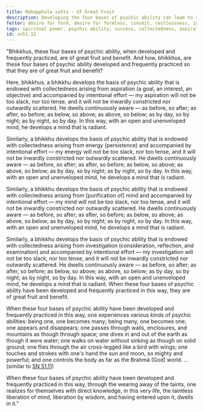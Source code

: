 ```yaml
---
title: Mahapphala sutta - Of Great Fruit
description: Developing the four bases of psychic ability can lead to various kinds of psychic abilities and the realization of the taintless liberation of mind.
fetter: desire for form, desire for formless, conceit, restlessness, ignorance
tags: spiritual power, psychic ability, success, collectedness, aspiration, persistence, energy, mind, investigation, reflection, close examination, sn, sn51
id: sn51.12
---
```


"Bhikkhus, these four bases of psychic ability, when developed and frequently practiced, are of great fruit and benefit. And how, bhikkhus, are these four bases of psychic ability developed and frequently practiced so that they are of great fruit and benefit?

Here, bhikkhus, a bhikkhu develops the basis of psychic ability that is endowed with collectedness arising from aspiration (a goal, an interest, an objective) and accompanied by intentional effort — my aspiration will not be too slack, nor too tense, and it will not be inwardly constricted nor outwardly scattered. He dwells continuously aware — as before, so after; as after, so before; as below, so above; as above, so below; as by day, so by night; as by night, so by day. In this way, with an open and unenveloped mind, he develops a mind that is radiant.

Similarly, a bhikkhu develops the basis of psychic ability that is endowed with collectedness arising from energy (persistence) and accompanied by intentional effort — my energy will not be too slack, nor too tense, and it will not be inwardly constricted nor outwardly scattered. He dwells continuously aware — as before, so after; as after, so before; as below, so above; as above, so below; as by day, so by night; as by night, so by day. In this way, with an open and unenveloped mind, he develops a mind that is radiant.

Similarly, a bhikkhu develops the basis of psychic ability that is endowed with collectedness arising from [purification of] mind and accompanied by intentional effort — my mind will not be too slack, nor too tense, and it will not be inwardly constricted nor outwardly scattered. He dwells continuously aware — as before, so after; as after, so before; as below, so above; as above, so below; as by day, so by night; as by night, so by day. In this way, with an open and unenveloped mind, he develops a mind that is radiant.

Similarly, a bhikkhu develops the basis of psychic ability that is endowed with collectedness arising from investigation (consideration, reflection, and examination) and accompanied by intentional effort — my investigation will not be too slack, nor too tense, and it will not be inwardly constricted nor outwardly scattered. He dwells continuously aware — as before, so after; as after, so before; as below, so above; as above, so below; as by day, so by night; as by night, so by day. In this way, with an open and unenveloped mind, he develops a mind that is radiant. When these four bases of psychic ability have been developed and frequently practiced in this way, they are of great fruit and benefit.

When these four bases of psychic ability have been developed and frequently practiced in this way, one experiences various kinds of psychic abilities: being one, one becomes many; being many, one becomes one; one appears and disappears; one passes through walls, enclosures, and mountains as though through space; one dives in and out of the earth as though it were water; one walks on water without sinking as though on solid ground; one flies through the air cross-legged like a bird with wings; one touches and strokes with one's hand the sun and moon, so mighty and powerful; and one controls the body as far as the Brahmā (God) world. ... (similar to [SN 51.11](/sn51.11))

When these four bases of psychic ability have been developed and frequently practiced in this way, through the wearing away of the taints, one realizes for themselves with direct knowledge, in this very life, the taintless liberation of mind, liberation by wisdom, and having entered upon it, dwells in it."
